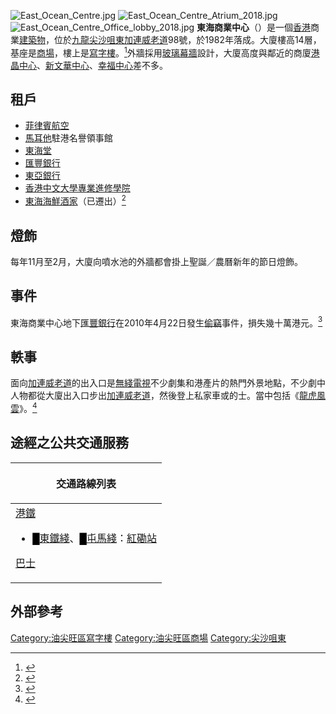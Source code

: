 {{Notability Unreferenced |time=2019-10-26T08:18:55+00:00}}
[[File:East_Ocean_Centre.jpg|thumb]]
[[File:East_Ocean_Centre_Atrium_2018.jpg|thumb]]
[[File:East_Ocean_Centre_Office_lobby_2018.jpg|thumb]]
'''東海商業中心'''（{{lang-en|East Ocean Centre}}）是一個[[香港|香港]]商業[[建築物|建築物]]，位於[[九龍|九龍]][[尖沙咀東|尖沙咀東]][[加連威老道|加連威老道]]98號，於1982年落成。大廈樓高14層，基座是[[商場|商場]]，樓上是[[寫字樓|寫字樓]]。<ref>{{cite news |title=東海商業中心9500萬放售 |accessdate=2019-10-26 |work=香港經濟日報 |date=2010-11-23}}</ref>外牆採用[[玻璃幕牆|玻璃幕牆]]設計，大廈高度與鄰近的商廈[[港晶中心|港晶中心]]、[[新文華中心|新文華中心]]、[[幸福中心|幸福中心]]差不多。

==租戶==
*[[菲律賓航空|菲律賓航空]]
*[[馬耳他|馬耳他]]駐港名譽領事館
*[[東海堂_(香港)|東海堂]]
*[[匯豐銀行|匯豐銀行]]
*[[東亞銀行|東亞銀行]]
*[[香港中文大學專業進修學院|香港中文大學專業進修學院]]
*[[東海海鮮酒家|東海海鮮酒家]]（已遷出）<ref>{{cite web | language = zh-hant | publisher = 東海‧海都酒家（香港集團） | title = 九龍區 | url = http://www.eastocean.com.hk/Kaddress.html | accessdate = 2010-05-20 | archive-date = 2010-05-09 | archive-url = https://web.archive.org/web/20100509210911/http://www.eastocean.com.hk/Kaddress.html | dead-url = yes }}</ref>

==燈飾==
每年11月至2月，大廈向噴水池的外牆都會掛上聖誕／農曆新年的節日燈飾。

==事件==
東海商業中心地下[[匯豐銀行|匯豐銀行]]在2010年4月22日發生[[偷竊|偷竊]]事件，損失幾十萬港元。<ref>{{cite news | language = zh-hant | url = http://hk.news.yahoo.com/article/100427/4/hpt0.html | title = 櫃員機做手腳偷錢再現 匯豐10客失款28萬  百人需換卡 | publisher = 明报 | date = 2010-04-28 | accessdate = 2010-05-20 | archive-date = 2010-05-01 | archive-url = https://web.archive.org/web/20100501164456/http://hk.news.yahoo.com/article/100427/4/hpt0.html | dead-url = no }}</ref>

==軼事==
面向[[加連威老道|加連威老道]]的出入口是[[無綫電視|無綫電視]]不少劇集和港產片的熱門外景地點，不少劇中人物都從大廈出入口步出[[加連威老道|加連威老道]]，然後登上私家車或的士。當中包括《[[龍虎風雲|龍虎風雲]]》。<ref>{{cite web |author1=電影朝聖 |title=映畫尖東 |url=https://film-pilgrimage.com/2017/06/15/%E6%98%A0%E7%95%AB%E5%B0%96%E6%9D%B1/ |accessdate=2019-10-27 |archive-date=2020-12-15 |archive-url=https://web.archive.org/web/20201215154938/https://film-pilgrimage.com/2017/06/15/%E6%98%A0%E7%95%AB%E5%B0%96%E6%9D%B1/ |dead-url=no }}</ref>

==途經之公共交通服務==
{| class="mw-collapsible mw-collapsed wikitable" style="background:white; margin: 0 auto; width: auto;" 
! 交通路線列表
|-
|
;[[港鐵|港鐵]]
*<font color="{{東鐵綫色彩}}">█</font>[[東鐵綫|東鐵綫]]、<font color="{{屯馬綫色彩}}">█</font>[[屯馬綫|屯馬綫]]：[[紅磡站|紅磡站]]
;[[香港巴士|巴士]]
{{九龍新界巴士簡單列表|5|5C|8|8A|9|13X|14X|26|28|35A|35X|41A|81C|87D|98D|98P|203C|203S|208|213X|215X|219X|224X|260X|268B|269B|271S|N41X|N216|N241|N271|N281|N283|N287}}
{{過海隧道巴士簡單列表|110|973}}{{九龍專線小巴簡單列表|8|8S}}
|}

== 外部參考 ==
{{commons category|East Ocean Centre}}
{{reflist}}

[[Category:油尖旺區寫字樓|Category:油尖旺區寫字樓]]
[[Category:油尖旺區商場|Category:油尖旺區商場]]
[[Category:尖沙咀東|Category:尖沙咀東]]